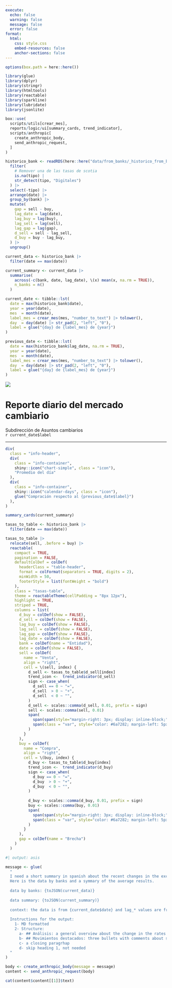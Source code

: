 ```yaml
---
execute:
  echo: false    
  warning: false 
  message: false 
  error: false   
format: 
  html:
    css: style.css
    embed-resources: false
    anchor-sections: false
---
```


```r
options(box.path = here::here())

library(glue)
library(dplyr)
library(stringr)
library(htmltools)
library(reactable)
library(sparkline)
library(lubridate)
library(jsonlite)

box::use(
  scripts/utils[crear_mes],
  reports/logic/ui[summary_cards, trend_indicator],
  scripts/anthropic[
    create_anthropic_body, 
    send_anthropic_request,
  ]
)

```

```r
historico_bank <- readRDS(here::here("data/from_banks/_historico_from_banks.rds")) |> 
  filter(
    # Remover una de las tasas de scotia
    is.na(tipo) |
    str_detect(tipo, "Digitales")
  ) |>
  select(-tipo) |>
  arrange(date) |>
  group_by(bank) |>
  mutate(
    gap = sell - buy,
    lag_date = lag(date),
    lag_buy = lag(buy),
    lag_sell = lag(sell),
    lag_gap = lag(gap),
    d_sell = sell - lag_sell,
    d_buy = buy - lag_buy,
  ) |>
  ungroup()

current_data <- historico_bank |>
  filter(date == max(date))

current_summary <- current_data |>
  summarise(
    across(-c(bank, date, lag_date), \(x) mean(x, na.rm = TRUE)),
    n_banks = n()
  )
```

```r
current_date <- tibble::lst(
  date = max(historico_bank$date),
  year = year(date),
  mes  = month(date),
  label_mes = crear_mes(mes, "number_to_text") |> tolower(),
  day  = day(date) |> str_pad(2, "left", "0"),
  label = glue("{day} de {label_mes} de {year}")
)

previous_date <- tibble::lst(
  date = max(historico_bank$lag_date, na.rm = TRUE),
  year = year(date),
  mes  = month(date),
  label_mes = crear_mes(mes, "number_to_text") |> tolower(),
  day  = day(date) |> str_pad(2, "left", "0"),
  label = glue("{day} de {label_mes} de {year}")
)
```


::: {.grid  .document-header}
::: {.g-col-12 .g-col-md-2}
<img class="logo" src="assets/logo-dorado.png">
:::
::: {.g-col-12 .g-col-md-10 .text-center .header-text}
<h1>Reporte diario del mercado cambiario</h1>
Subdirección de Asuntos cambiarios <br> `r current_date$label`
:::
:::

----

```r
div(
  class = "info-header",
  div(
    class = "info-container",
    shiny::icon("chart-simple", class = "icon"),
    "Promedio del día"
  ),
  div(
    class = "info-container",
    shiny::icon("calendar-days", class = "icon"),
    glue("Compración respecto al {previous_date$label}")
  ),
)
```

```r
summary_cards(current_summary)
```

```r
tasas_to_table <- historico_bank |>
  filter(date == max(date))

tasas_to_table |>
  relocate(sell, .before = buy) |> 
  reactable(
    compact = TRUE,
    pagination = FALSE,
    defaultColDef = colDef(
      headerClass = "table-header",
      format = colFormat(separators = TRUE, digits = 2),
      minWidth = 50,
      footerStyle = list(fontWeight = "bold")
    ),
    class = "tasas-table",
    theme = reactableTheme(cellPadding = "8px 12px"),
    highlight = TRUE, 
    striped = TRUE,
    columns = list(
      d_buy = colDef(show = FALSE),
      d_sell = colDef(show = FALSE),
      lag_buy = colDef(show = FALSE),
      lag_sell = colDef(show = FALSE),
      lag_gap = colDef(show = FALSE),
      lag_date = colDef(show = FALSE),
      bank = colDef(name = "Entidad"),
      date = colDef(show = FALSE),
      sell = colDef(
        name = "Venta",
        align = "right",
        cell = \(sell, index) {
          d_sell <- tasas_to_table$d_sell[index] 
          trend_icon <-  trend_indicator(d_sell)
          sign <- case_when(
            d_sell == 0 ~ "=",
            d_sell  > 0 ~ "+",
            d_sell  < 0 ~ "",
          )
          d_sell <- scales::comma(d_sell, 0.01, prefix = sign)
          sell <- scales::comma(sell, 0.01)
          span(
            span(span(style="margin-right: 3px; display: inline-block;", trend_icon), sell), 
            span(class = "var", style="color: #6a7282; margin-left: 5px;", glue("({d_sell})"))
          )
        }
      ),
      buy = colDef(
        name = "Compra",
        align = "right",
        cell = \(buy, index) {
          d_buy <- tasas_to_table$d_buy[index] 
          trend_icon <-  trend_indicator(d_buy)
          sign <- case_when(
            d_buy == 0 ~ "=",
            d_buy  > 0 ~ "+",
            d_buy  < 0 ~ "",
          )
          
          d_buy <- scales::comma(d_buy, 0.01, prefix = sign)
          buy <- scales::comma(buy, 0.01)
          span(
            span(span(style="margin-right: 3px; display: inline-block;", trend_icon), buy),
            span(class = "var", style="color: #6a7282; margin-left: 5px;", glue("({d_buy})"))
          )
        }
      ),
      gap = colDef(name = "Brecha")
    )
  )
```


```r
#| output: asis

message <- glue(
  "
  I need a short summary in spanish about the recent changes in the exchange rates of the Banks in the Dominican Republic,
  Here is the data by banks and a symmary of the average results.
  
  data by banks: {toJSON(current_data)}
  
  data summary: {toJSON(current_summary)}
  
  context: the data is from {current_date$date} and lag_* values are from {previous_date$date}
  
  Instructions for the output:
    1- MD formatted
    2- Structure: 
      a- ## Análisis: a general overview about the change in the rates and the gap
      b- ## Movimientos destacados: three bullets with comments about specific changes in banks data
      c- a closing paragrhap
      d- skip heading 1, not needed
  "
)

body <- create_anthropic_body(message = message)
content <- send_anthropic_request(body)

cat(content$content[[1]]$text)
```


